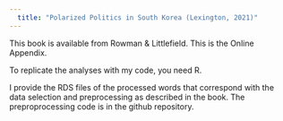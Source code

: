 ```yaml
---
  title: "Polarized Politics in South Korea (Lexington, 2021)"
---
```

  
This book is available from Rowman & Littlefield. This is the Online Appendix.

To replicate the analyses with my code, you need R. 

I provide the RDS files of the processed words that correspond with the data selection and preprocessing as described in the book. The preproprocessing code is in the github repository.


